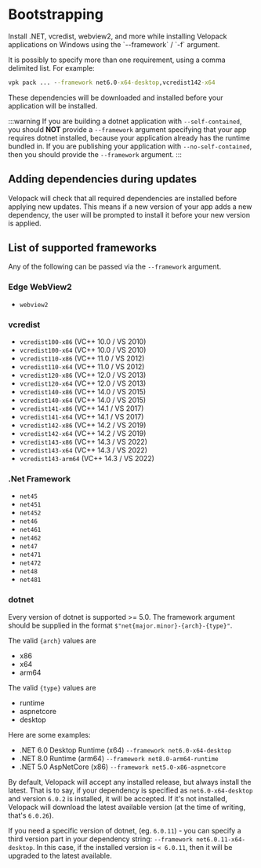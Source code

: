 # Bootstrapping

<AppliesTo win />
Install .NET, vcredist, webview2, and more while installing Velopack applications on Windows using the `--framework` / `-f` argument.

It is possibly to specify more than one requirement, using a comma delimited list. For example:

```cmd
vpk pack ... --framework net6.0-x64-desktop,vcredist142-x64
```

These dependencies will be downloaded and installed before your application will be installed.

:::warning
If you are building a dotnet application with `--self-contained`, you should **NOT** provide a `--framework` argument specifying that your app requires dotnet installed, because your application already has the runtime bundled in. If you are publishing your application with `--no-self-contained`, then you should provide the `--framework` argument.
:::

## Adding dependencies during updates

Velopack will check that all required dependencies are installed before applying new updates. This means if a new version of your app adds a new dependency, the user will be prompted to install it before your new version is applied.

## List of supported frameworks

Any of the following can be passed via the `--framework` argument.

### Edge WebView2

- `webview2`

### vcredist

- `vcredist100-x86` (VC++ 10.0 / VS 2010)
- `vcredist100-x64` (VC++ 10.0 / VS 2010)
- `vcredist110-x86` (VC++ 11.0 / VS 2012)
- `vcredist110-x64` (VC++ 11.0 / VS 2012)
- `vcredist120-x86` (VC++ 12.0 / VS 2013)
- `vcredist120-x64` (VC++ 12.0 / VS 2013)
- `vcredist140-x86` (VC++ 14.0 / VS 2015)
- `vcredist140-x64` (VC++ 14.0 / VS 2015)
- `vcredist141-x86` (VC++ 14.1 / VS 2017)
- `vcredist141-x64` (VC++ 14.1 / VS 2017)
- `vcredist142-x86` (VC++ 14.2 / VS 2019)
- `vcredist142-x64` (VC++ 14.2 / VS 2019)
- `vcredist143-x86` (VC++ 14.3 / VS 2022)
- `vcredist143-x64` (VC++ 14.3 / VS 2022)
- `vcredist143-arm64` (VC++ 14.3 / VS 2022)

### .Net Framework

- `net45`
- `net451`
- `net452`
- `net46`
- `net461`
- `net462`
- `net47`
- `net471`
- `net472`
- `net48`
- `net481`

### dotnet

Every version of dotnet is supported >= 5.0. The framework argument should be supplied in the format `$"net{major.minor}-{arch}-{type}"`.

The valid `{arch}` values are

- x86
- x64
- arm64

The valid `{type}` values are

- runtime
- aspnetcore
- desktop

Here are some examples:

- .NET 6.0 Desktop Runtime (x64)  `--framework net6.0-x64-desktop`
- .NET 8.0 Runtime (arm64)  `--framework net8.0-arm64-runtime`
- .NET 5.0 AspNetCore (x86)  `--framework net5.0-x86-aspnetcore`

By default, Velopack will accept any installed release, but always install the latest. That is to say, if your dependency is specified as `net6.0-x64-desktop` and version `6.0.2` is installed, it will be accepted. If it's not installed, Velopack will download the latest available version (at the time of writing, that's `6.0.26`). 

If you need a specific version of dotnet, (eg. `6.0.11`) - you can specify a third version part in your dependency string: `--framework net6.0.11-x64-desktop`. In this case, if the installed version is `< 6.0.11`, then it will be upgraded to the latest available.

